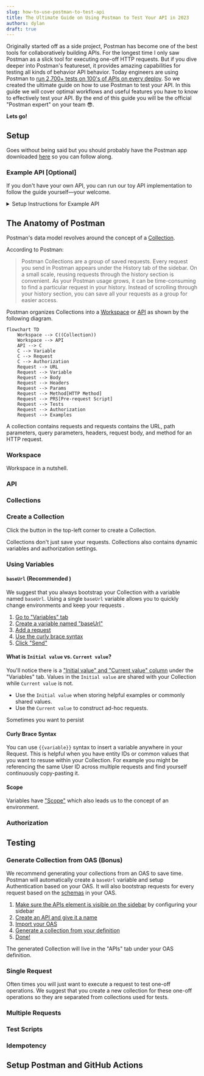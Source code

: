 ```yaml
---
slug: how-to-use-postman-to-test-api
title: The Ultimate Guide on Using Postman to Test Your API in 2023
authors: dylan
draft: true
---
```



Originally started off as a side project, Postman has become one of the best
tools for collaboratively building APIs. For the longest time I only saw Postman
as a slick tool for executing one-off HTTP requests. But if you dive deeper into
Postman's featureset, it provides amazing capabilities for testing all kinds of
behavior API behavior. Today engineers are using Postman to [run 2,700+ tests on 100's of
APIs on every deploy](https://www.postman.com/case-studies/youi/).  So we
created the <Gradient>ultimate</Gradient> guide on how to use Postman to test
your API. In this guide we will cover optimal workflows and useful features you
have to know to effectively test your API. By the end of this guide you will be
the official "Postman expert" on your team 😎.

 **Lets go!**

## Setup

Goes without being said but you should probably have the Postman app downloaded
[here](https://www.postman.com/downloads/) so you can follow along.

### Example API [Optional]

If you don't have your own API, you can run our toy API implementation to follow
the guide yourself—your welcome.

<details>
<summary>Setup Instructions for Example API</summary>
<div>
The [example API](https://github.com/konfig-dev/fastapi-example) is
written in Python using the [FastAPI](https://fastapi.tiangolo.com/) framework
so we can easily generate an [<Tooltip tip="OpenAPI Specification"
text="OAS"/>](https://swagger.io/specification/). It includes
<Tooltip tip="Create, read, update, and delete" text="CRUD"/> operations on a
fake User database.

<Admonition type="info" title="System Requirements">
    [Python 3.7+](https://www.python.org/downloads/) and
    [Poetry](https://python-poetry.org/docs/) are required to run the example
    API. Refer to the documentation for installation instructions on your
    system.
</Admonition>

To setup the example API run the following script.

```shell
# link[11:55] https://github.com/konfig-dev/fastapi-example
git clone https://github.com/konfig-dev/fastapi-example
cd fastapi-example
./start.sh
```

The example API has 5 operations.

1. `GET` List Users - returns a list of users
2. `GET` Get User - returns the details of a user by ID
3. `POST` Create User - inserts a user into the database
4. `PUT` Update User - updates a user in the database
5. `DELETE` Delete User - removes a user from the database
</div>

</details>

## The Anatomy of Postman

Postman's data model revolves around the concept of a [Collection](https://learning.postman.com/docs/collections/collections-overview/).

According to Postman:

> Postman Collections are a group of saved requests. Every request you send in
> Postman appears under the History tab of the sidebar. On a small scale, reusing
> requests through the history section is convenient. As your Postman usage grows,
> it can be time-consuming to find a particular request in your history. Instead
> of scrolling through your history section, you can save all your requests as a
> group for easier access.

Postman organizes Collections into a
[Workspace](https://learning.postman.com/docs/collaborating-in-postman/using-workspaces/managing-workspaces/)
or
[API](https://learning.postman.com/docs/designing-and-developing-your-api/the-api-workflow/)
as shown by the following diagram.

```mermaid
flowchart TD
    Workspace --> C((Collection))
    Workspace --> API
    API --> C
    C --> Variable
    C --> Request
    C --> Authorization
    Request --> URL
    Request --> Variable
    Request --> Body
    Request --> Headers
    Request --> Params
    Request --> Method[HTTP Method]
    Request --> PRS[Pre-request Script]
    Request --> Tests
    Request --> Authorization
    Request --> Examples
```

A collection contains requests and requests contains the URL, path parameters,
query parameters, headers, request body, and method for an HTTP request.

### Workspace

Workspace in a nutshell.

### API

### Collections

### Create a Collection

Click the <PlusButton/> button in the top-left corner to create a Collection.

<VideoPlayer autoplay url="/video/create-collection.mov" />

Collections don't just save your requests. Collections also contains dynamic
variables and authorization settings.

### Using Variables

#### `baseUrl` (Recommended <Flame/>)

We suggest that you always bootstrap your Collection with a variable named
`baseUrl`. Using a single `baseUrl` variable allows you to quickly change
environments and keep your requests <Tooltip tip="Don't Repeat Yourself" text="DRY"/>.

<VideoSection>

1. [Go to "Variables" tab](seek)
1. [Create a variable named "baseUrl"](seek)
1. [Add a request](seek)
1. [Use the curly brace syntax](seek)
1. [Click "Send"](seek)

<VideoPlayer playbackRate={1.2} autoplay url="/video/variables.mov"/>

</VideoSection>

#### What is `Initial value` vs. `Current value`?

You'll notice there is a ["Initial value" and "Current value"
column](https://learning.postman.com/docs/sending-requests/variables/#specifying-variable-detail)
under the "Variables" tab. Values in the `Initial value` are shared with your
Collection while `Current value` is not.

- Use the `Initial value` when storing helpful examples or commonly shared values.
- Use the `Current value` to construct ad-hoc requests.

Sometimes you want to persist

#### Curly Brace Syntax

You can use `{{variable}}` syntax to insert a variable anywhere in your Request.
This is helpful when you have entity IDs or common values that you want to
resuse within your Collection. For example you might be referencing the same
User ID across multiple requests and find yourself continuously copy-pasting it.

#### Scope

Variables have
["Scope"](https://learning.postman.com/docs/sending-requests/variables/#variable-scopes)
which also leads us to the concept of an environment.

### Authorization


## Testing

### Generate Collection from OAS (Bonus<Flame/>)

We recommend generating your collections from an OAS to save time. Postman will
automatically create a `baseUrl` variable and setup Authentication based on your
OAS. It will also bootstrap requests for every request based on the
[schemas](https://spec.openapis.org/oas/v3.1.0#schema-object) in your OAS.

<VideoSection>

1. [Make sure the APIs element is visible on the sidebar](seek) by configuring your sidebar
2. [Create an API and give it a name](seek)
3. [Import your OAS](seek)
4. [Generate a collection from your definition](seek)
4. [Done!](seek)

<VideoPlayer playbackRate={1.2} autoplay url="/video/generate-collection.mov"/>

</VideoSection>

<Admonition type="note">
The generated Collection will live in the "APIs" tab under your OAS definition.
</Admonition>

### Single Request

Often times you will just want to execute a request to test one-off operations.
We suggest that you create a new collection for these one-off operations so they
are separated from collections used for tests.

### Multiple Requests

### Test Scripts

### Idempotency

## Setup Postman and GitHub Actions




